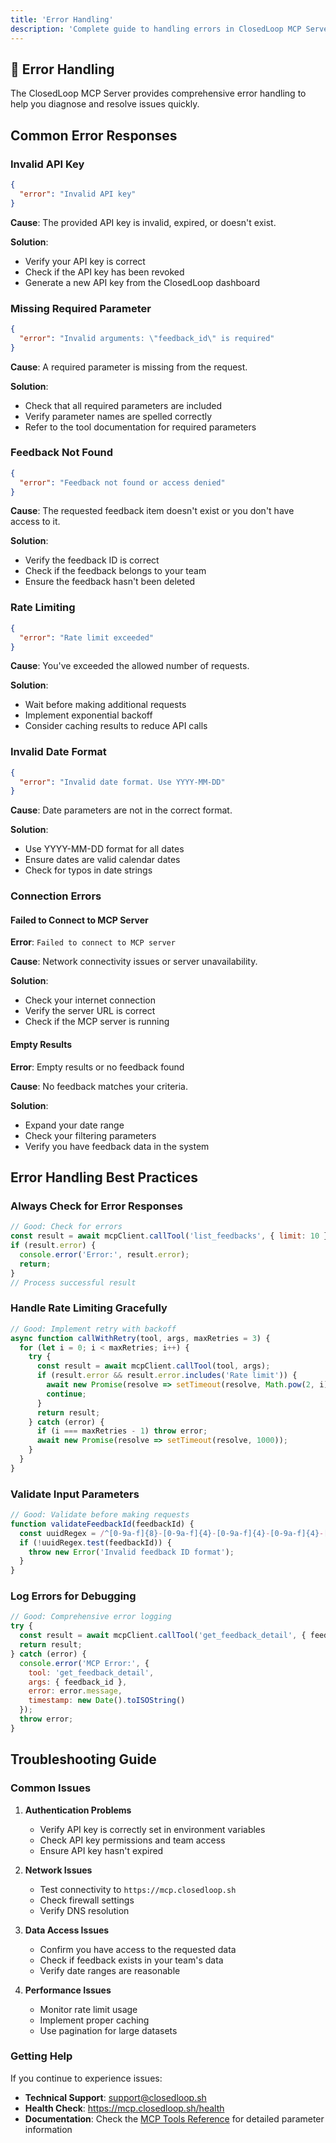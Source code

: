 ```yaml
---
title: 'Error Handling'
description: 'Complete guide to handling errors in ClosedLoop MCP Server'
---
```


## 🚨 Error Handling

The ClosedLoop MCP Server provides comprehensive error handling to help you diagnose and resolve issues quickly.

## Common Error Responses

### Invalid API Key
```json
{
  "error": "Invalid API key"
}
```

**Cause**: The provided API key is invalid, expired, or doesn't exist.

**Solution**: 
- Verify your API key is correct
- Check if the API key has been revoked
- Generate a new API key from the ClosedLoop dashboard

### Missing Required Parameter
```json
{
  "error": "Invalid arguments: \"feedback_id\" is required"
}
```

**Cause**: A required parameter is missing from the request.

**Solution**:
- Check that all required parameters are included
- Verify parameter names are spelled correctly
- Refer to the tool documentation for required parameters

### Feedback Not Found
```json
{
  "error": "Feedback not found or access denied"
}
```

**Cause**: The requested feedback item doesn't exist or you don't have access to it.

**Solution**:
- Verify the feedback ID is correct
- Check if the feedback belongs to your team
- Ensure the feedback hasn't been deleted

### Rate Limiting
```json
{
  "error": "Rate limit exceeded"
}
```

**Cause**: You've exceeded the allowed number of requests.

**Solution**:
- Wait before making additional requests
- Implement exponential backoff
- Consider caching results to reduce API calls

### Invalid Date Format
```json
{
  "error": "Invalid date format. Use YYYY-MM-DD"
}
```

**Cause**: Date parameters are not in the correct format.

**Solution**:
- Use YYYY-MM-DD format for all dates
- Ensure dates are valid calendar dates
- Check for typos in date strings

### Connection Errors

#### Failed to Connect to MCP Server
**Error**: `Failed to connect to MCP server`

**Cause**: Network connectivity issues or server unavailability.

**Solution**:
- Check your internet connection
- Verify the server URL is correct
- Check if the MCP server is running

#### Empty Results
**Error**: Empty results or no feedback found

**Cause**: No feedback matches your criteria.

**Solution**:
- Expand your date range
- Check your filtering parameters
- Verify you have feedback data in the system

## Error Handling Best Practices

### Always Check for Error Responses
```javascript
// Good: Check for errors
const result = await mcpClient.callTool('list_feedbacks', { limit: 10 });
if (result.error) {
  console.error('Error:', result.error);
  return;
}
// Process successful result
```

### Handle Rate Limiting Gracefully
```javascript
// Good: Implement retry with backoff
async function callWithRetry(tool, args, maxRetries = 3) {
  for (let i = 0; i < maxRetries; i++) {
    try {
      const result = await mcpClient.callTool(tool, args);
      if (result.error && result.error.includes('Rate limit')) {
        await new Promise(resolve => setTimeout(resolve, Math.pow(2, i) * 1000));
        continue;
      }
      return result;
    } catch (error) {
      if (i === maxRetries - 1) throw error;
      await new Promise(resolve => setTimeout(resolve, 1000));
    }
  }
}
```

### Validate Input Parameters
```javascript
// Good: Validate before making requests
function validateFeedbackId(feedbackId) {
  const uuidRegex = /^[0-9a-f]{8}-[0-9a-f]{4}-[0-9a-f]{4}-[0-9a-f]{4}-[0-9a-f]{12}$/i;
  if (!uuidRegex.test(feedbackId)) {
    throw new Error('Invalid feedback ID format');
  }
}
```

### Log Errors for Debugging
```javascript
// Good: Comprehensive error logging
try {
  const result = await mcpClient.callTool('get_feedback_detail', { feedback_id });
  return result;
} catch (error) {
  console.error('MCP Error:', {
    tool: 'get_feedback_detail',
    args: { feedback_id },
    error: error.message,
    timestamp: new Date().toISOString()
  });
  throw error;
}
```

## Troubleshooting Guide

### Common Issues

1. **Authentication Problems**
   - Verify API key is correctly set in environment variables
   - Check API key permissions and team access
   - Ensure API key hasn't expired

2. **Network Issues**
   - Test connectivity to `https://mcp.closedloop.sh`
   - Check firewall settings
   - Verify DNS resolution

3. **Data Access Issues**
   - Confirm you have access to the requested data
   - Check if feedback exists in your team's data
   - Verify date ranges are reasonable

4. **Performance Issues**
   - Monitor rate limit usage
   - Implement proper caching
   - Use pagination for large datasets

### Getting Help

If you continue to experience issues:

- **Technical Support**: support@closedloop.sh
- **Health Check**: https://mcp.closedloop.sh/health
- **Documentation**: Check the [MCP Tools Reference](/mcp-server/tools) for detailed parameter information
